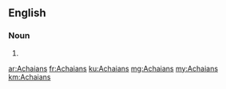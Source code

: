 ==English==

===Noun===
{{head|en|plural}}

# {{plural of|Achaian|lang=en|nocat=1}}

[[ar:Achaians]]
[[fr:Achaians]]
[[ku:Achaians]]
[[mg:Achaians]]
[[my:Achaians]]
[[km:Achaians]]